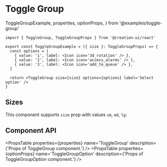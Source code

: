 # Toggle Group

  ToggleGroupExample,
  properties,
  optionProps,
} from '@examples/toggle-group'

```tsx copy
import { ToggleGroup, ToggleGroupProps } from '@creation-ui/react'

export const ToggleGroupExample = ({ size }: ToggleGroupProps) => {
  const options = [
    { value: '1', label: <Icon icon='3d_rotation' /> },
    { value: '2', label: <Icon icon='access_alarms' /> },
    { value: '3', label: <Icon icon='add_to_queue' /> },
  ]

  return <ToggleGroup size={size} options={options} label='Select option' />
}
```

<Container>
  <ToggleGroupExample label='Radio option' />
</Container>

## Sizes

This component supports `size` prop with values `sm`, `md`, `lg`:

<UnfoldVariants
  component={ToggleGroupExample}
  variants={ELEMENT_SIZES}
  prop='size'
  nameProp='label'
/>

## Component API

<PropsTable properties={properties} name='ToggleGroup' description={'Props of ToggleGroup component.'} />
<PropsTable properties={optionProps} name='ToggleGroupOption' description={'Props of ToggleGroupOption component.'} />
